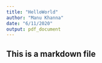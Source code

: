 ```yaml
---
title: "HelloWorld"
author: "Manu Khanna"
date: "6/11/2020"
output: pdf_document
---
```


## This is a markdown file







